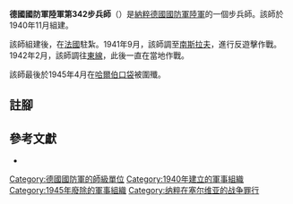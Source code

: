 {{infobox military unit
|unit_name = 德國國防軍陸軍第342步兵師
|image = 342. Inf Div.png
|image_size = 150
|caption =
|dates = 1940年11月至1945年4月
|country = {{flag|Nazi Germany}}
|branch = [[納粹德國陸軍|陸軍]]
|type = [[步兵|步兵]]
|role =
|size = [[师_(军队)|師]]
|command_structure =
|garrison =
|garrison_label =
|nickname =
|motto =
|colors =
|colors_label =
|march =
|mascot =
|battles =
}}

'''德國國防軍陸軍第342步兵師'''（{{lang-de|'''342. Infanterie-Division'''}}）是[[納粹德國|納粹德國]][[德國國防軍|國防軍]][[納粹德國陸軍|陸軍]]的一個步兵師。該師於1940年11月組建{{cfn|Mitcham|y=2007}}。

該師組建後，在[[法國|法國]]駐紮。1941年9月，該師調至[[南斯拉夫|南斯拉夫]]，進行反遊擊作戰。1942年2月，該師調往[[苏德战争|東線]]，此後一直在當地作戰。

該師最後於1945年4月在[[哈爾伯戰役|哈爾伯口袋]]被圍殲。

== 註腳 ==
{{reflist}}

== 參考文獻 ==
* {{Cite book|last=Mitcham|first=Samuel W.|title=German Order of Battle. Volume Two: 291st-999th Infantry Divisions, Named Infantry Divisions, and Special Divisions in WWII|publisher=Stackpole Books|year=2007|isbn=9780811734165|location=|author-link=Samuel W. Mitcham|ref={{sfnRef|Mitcham|y=2007}}}}

{{mil-stub}}
{{德國國防軍陸軍的步兵師}}
[[Category:德國國防軍的師級單位|Category:德國國防軍的師級單位]]
[[Category:1940年建立的軍事組織|Category:1940年建立的軍事組織]]
[[Category:1945年廢除的軍事組織|Category:1945年廢除的軍事組織]]
[[Category:纳粹在塞尔维亚的战争罪行|Category:纳粹在塞尔维亚的战争罪行]]
